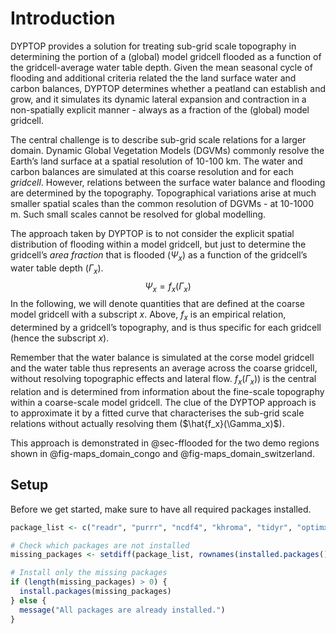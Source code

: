 # Introduction

DYPTOP provides a solution for treating sub-grid scale topography in determining the portion of a (global) model gridcell flooded as a function of the gridcell-average water table depth. Given the mean seasonal cycle of flooding and additional criteria related the the land surface water and carbon balances, DYPTOP determines whether a peatland can establish and grow, and it simulates its dynamic lateral expansion and contraction in a non-spatially explicit manner - always as a fraction of the (global) model gridcell.

The central challenge is to describe sub-grid scale relations for a larger domain. Dynamic Global Vegetation Models (DGVMs) commonly resolve the Earth's land surface at a spatial resolution of 10-100 km. The water and carbon balances are simulated at this coarse resolution and for each *gridcell*. However, relations between the surface water balance and flooding are determined by the topography. Topographical variations arise at much smaller spatial scales than the common resolution of DGVMs - at 10-1000 m. Such small scales cannot be resolved for global modelling.

The approach taken by DYPTOP is to not consider the explicit spatial distribution of flooding within a model gridcell, but just to determine the gridcell's *area fraction* that is flooded ($\Psi_x$) as a function of the gridcell's water table depth ($\Gamma_x$). 
$$
\Psi_x = f_x(\Gamma_x)
$$
In the following, we will denote quantities that are defined at the coarse model gridcell with a subscript $x$. Above, $f_x$ is an empirical relation, determined by a gridcell's topography, and is thus specific for each gridcell (hence the subscript $x$).

Remember that the water balance is simulated at the corse model gridcell and the water table thus represents an average across the coarse gridcell, without resolving topographic effects and lateral flow. $f_x(\Gamma_x)$) is the central relation and is determined from information about the fine-scale topography within a coarse-scale model gridcell. The clue of the DYPTOP approach is to approximate it by a fitted curve that characterises the sub-grid scale relations without actually resolving them ($\hat{f_x}(\Gamma_x)$).

This approach is demonstrated in @sec-fflooded for the two demo regions shown in @fig-maps_domain_congo and @fig-maps_domain_switzerland.

## Setup

Before we get started, make sure to have all required packages installed.

```r
package_list <- c("readr", "purrr", "ncdf4", "khroma", "tidyr", "optimx", "here", "dplyr", "ggspatial", "cowplot", "rnaturalearthdata", "rnaturalearth", "sf", "ggplot2", "tidyterra", "terra")

# Check which packages are not installed
missing_packages <- setdiff(package_list, rownames(installed.packages()))

# Install only the missing packages
if (length(missing_packages) > 0) {
  install.packages(missing_packages)
} else {
  message("All packages are already installed.")
}
```
